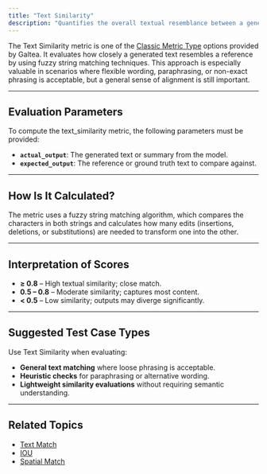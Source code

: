 ```yaml
---
title: "Text Similarity"
description: "Quantifies the overall textual resemblance between a generated summary and a reference summary by using character-level fuzzy matching. This metric accounts for minor variations in wording or structure while still capturing how similar the two texts are at a surface level."
---
```


The Text Similarity metric is one of the [Classic Metric Type](/concepts/metric-type) options provided by Galtea. It evaluates how closely a generated text resembles a reference by using fuzzy string matching techniques. This approach is especially valuable in scenarios where flexible wording, paraphrasing, or non-exact phrasing is acceptable, but a general sense of alignment is still important.

---
## Evaluation Parameters

To compute the text_similarity metric, the following parameters must be provided:

- **`actual_output`**: The generated text or summary from the model.
- **`expected_output`**: The reference or ground truth text to compare against.

---
## How Is It Calculated?

The metric uses a fuzzy string matching algorithm, which compares the characters in both strings and calculates how many edits (insertions, deletions, or substitutions) are needed to transform one into the other.


---
## Interpretation of Scores

- **≥ 0.8** – High textual similarity; close match.
- **0.5 – 0.8** – Moderate similarity; captures most content.
- **< 0.5** – Low similarity; outputs may diverge significantly.

---
## Suggested Test Case Types

Use Text Similarity when evaluating:

- **General text matching** where loose phrasing is acceptable.
- **Heuristic checks** for paraphrasing or alternative wording.
- **Lightweight similarity evaluations** without requiring semantic understanding.

---
## Related Topics

- [Text Match](/concepts/metric-type/text-match)
- [IOU](/concepts/metric-type/iou)
- [Spatial Match](/concepts/metric-type/spatial-match)

